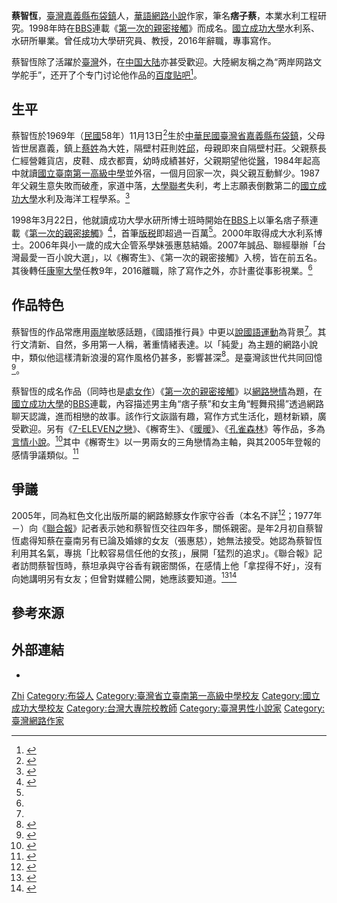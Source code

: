 {{Infobox Writer
|name=蔡智恆
|image=2008TIBE Day4 Hall1 ActivityCenter1 JHT Tsai.jpg
|imagesize=240px
|caption=蔡智恆。攝於2008年臺北國際書展。
|pseudonym=痞子蔡
|nationality={{ROC}}
|birth_date={{birth date and age|1969|11|13}}
|birth_place={{ROC|臺灣省}}[[嘉義縣|嘉義縣]][[布袋鎮|布袋鎮]]
|occupation=[[網路小說|網路小說]]作家、大學教授
|period=1997年－至今
|genre=[[網路文學|網路文學]]、青春偶像派
|education=[[國立成功大學|國立成功大學]]水利及海洋工程研究所博士
|subject=
|movement=
|notableworks=[[第一次的親密接觸|第一次的親密接觸]]
|spouse={{marriage|张惠慈|2006}}
|children=
|influences=
|influenced=
|signature=
|website=
}}
'''蔡智恆'''{{BD|1969年|11月13日}}，[[中華民國|臺灣]][[嘉義縣|嘉義縣]][[布袋鎮|布袋鎮]]人，[[華語|華語]][[網路小說|網路小說]]作家，筆名'''痞子蔡'''，本業水利工程研究。1998年時在[[BBS|BBS]]連載《[[第一次的親密接觸|第一次的親密接觸]]》而成名。[[國立成功大學|國立成功大學]]水利系、水研所畢業。曾任成功大學研究員、教授，2016年辭職，專事寫作。

蔡智恆除了活躍於[[臺灣|臺灣]]外，在[[中国大陆|中国大陆]]亦甚受歡迎。大陸網友稱之為“两岸网路文学舵手”，还开了个专门讨论他作品的[[百度贴吧|百度贴吧]]<ref>{{Cite news|url=|title=本名蔡智恆 走紅兩岸|author=仇佩芬|date=2005-02-20|work=《[[聯合報|聯合報]]》|accessdate=|language=zh-tw}}</ref>。

== 生平 ==
蔡智恆於1969年（[[民國紀年|民國]]58年）11月13日<ref>{{Cite web|url=http://manu.ncl.edu.tw/nclmanukmusr/00004/iframe.html|title=蔡智恆|accessdate=2018-07-11|work=當代名人手稿典藏系統|publisher=[[國家圖書館_(中華民國)|國家圖書館]]|language=zh-tw|archiveurl=https://web.archive.org/web/20180711040914/http://manu.ncl.edu.tw/nclmanukmusr/00004/iframe.html|archivedate=2018-07-11|dead-url=yes}}</ref>生於[[中華民國|中華民國]][[臺灣省|臺灣省]][[嘉義縣|嘉義縣]][[布袋鎮|布袋鎮]]，父母皆世居嘉義，鎮上[[蔡姓|蔡姓]]為大姓，隔壁村莊則姓[[邱姓|邱]]，母親即來自隔壁村莊。父親蔡長仁經營雜貨店，皮鞋、成衣都賣，幼時成績甚好，父親期望他從[[医学|醫]]，1984年起高中就讀[[國立臺南第一高級中學|國立臺南第一高級中學]]並外宿，一個月回家一次，與父親互動鮮少。1987年父親生意失敗而破產，家道中落，[[大學聯考|大學聯考]]失利，考上志願表倒數第二的[[國立成功大學|國立成功大學]]水利及海洋工程學系。<ref name=":0">{{Cite news|url=https://www.upmedia.mg/news_info.php?SerialNo=43533|title=再一次親密接觸　蔡智恆化身「痞子蔡」20年之後|author=陳怡杰|date=2018-07-07|work=[[上報|上報]]|language=zh-tw|accessdate=2018-07-11|deadurl=no|archiveurl=https://web.archive.org/web/20180711044759/https://www.upmedia.mg/news_info.php?SerialNo=43533|archivedate=2018-07-11}}</ref>

1998年3月22日，他就讀成功大學水研所博士班時開始在[[BBS|BBS]]上以筆名痞子蔡連載《[[第一次的親密接觸|第一次的親密接觸]]》<ref>{{Cite news|url=https://www.jfdaily.com/news/detail?id=95732|title=“痞子蔡”蔡智恒《第一次亲密接触》后的20年：剑未佩妥，出门已是江湖|accessdate=2018-07-11|author=施晨露|date=2018-07-09|publisher=上观新闻|language=zh-cn|archiveurl=https://web.archive.org/web/20180711062414/https://www.jfdaily.com/news/detail?id=95732|archivedate=2018-07-11|dead-url=no}}</ref>，首筆[[版税|版税]]即超過一百萬<ref name=":0" />。2000年取得成大水利系博士。2006年與小一歲的成大企管系學妹張惠慈結婚。2007年誠品、聯經舉辦「台灣最愛一百小說大選」，以《檞寄生》、《第一次的親密接觸》入榜，皆在前五名。其後轉任[[康寧大學|康寧大學]]任教9年，2016離職，除了寫作之外，亦計畫從事影視業。<ref name=":0" />

== 作品特色 ==
蔡智恆的作品常應用[[海峽兩岸關係|兩岸]]敏感話題，《國語推行員》中更以[[國語運動#戰後台灣的國語運動|說國語運動]]為背景<ref name=":0" />。其行文清新、自然，多用第一人稱，著重情緒表達。以「純愛」為主題的網路小說中，類似他這樣清新浪漫的寫作風格仍甚多，影響甚深<ref>{{Cite news|url=https://news.mingpao.com/pns/dailynews/web_tc/article/20180706/s00018/1530814947472|title=世紀．書展preview：簡單書寫：蔡智恆|author=姜庚宇|date=2018-07-06|work=明報新聞網|accessdate=2018-07-11|deadurl=no|language=zh-hk|archiveurl=https://archive.today/20180711054220/https://news.mingpao.com/pns/dailynews/web_tc/article/20180706/s00018/1530814947472|archivedate=2018-07-11}}</ref>。是臺灣該世代共同回憶<ref>{{Cite news|url=http://www.storm.mg/lifestyle/147328|title=還記得15年前《第一次的親密接觸》嗎？回味7本爆紅網路小說，是長大的滋味啊|author=潘渝霈|date=2016-07-29|work=[[風傳媒|風傳媒]]|accessdate=2018-07-11|deadurl=no|language=zh-TW|archiveurl=https://web.archive.org/web/20180121071324/http://www.storm.mg/lifestyle/147328|archivedate=2018-01-21}}</ref>。

蔡智恆的成名作品（同時也是[[處女作|處女作]]）《[[第一次的親密接觸|第一次的親密接觸]]》以[[網路戀情|網路戀情]]為題，在[[國立成功大學|國立成功大學]]的[[BBS|BBS]]連載，內容描述男主角“痞子蔡”和女主角“輕舞飛揚”透過網路聊天認識，進而相戀的故事。該作行文詼諧有趣，寫作方式生活化，題材新穎，廣受歡迎。另有《[[7-ELEVEN之戀|7-ELEVEN之戀]]》、《檞寄生》、《[[暖暖_(小說)|暖暖]]》、《[[孔雀森林|孔雀森林]]》等作品，多為[[言情小說|言情小說]]。<ref>{{Cite news|url=http://culture.dwnews.com/renwen/big5/news/2018-03-22/60047561.html|title=風靡兩岸三地“第一次親密接觸”連載20年|accessdate=2018-07-11|author=蔡苡柔|date=2018-03-22|publisher=多維新聞|language=zh-cn|archiveurl=https://web.archive.org/web/20180711062213/http://culture.dwnews.com/renwen/big5/news/2018-03-22/60047561.html|archivedate=2018-07-11|dead-url=no}}</ref>其中《檞寄生》以一男兩女的三角戀情為主軸，與其2005年登報的感情爭議類似。<ref>{{Cite news|url=|title=他寫三角戀情 「愛不能選擇」|author=曹銘宗|date=2005-02-20|work=《[[聯合報|聯合報]]》|accessdate=|language=zh-tw}}</ref>

== 爭議 ==
2005年，同為紅色文化出版所屬的網路鯨豚女作家守谷香（本名不詳<ref>{{Cite news|url=https://tw.appledaily.com/finance/daily/20050221/21594772|title=痞子蔡劈腿 網友罵噁心 女作家指控：利用名氣騙人感情|author=楊桂華|date=2005-02-21|work=《[[蘋果日報_(台灣)|蘋果日報]]》|author2=劉艾蕾|accessdate=2018-07-11|deadurl=no|language=zh-tw|archiveurl=https://web.archive.org/web/20180711065813/https://tw.appledaily.com/finance/daily/20050221/21594772|archivedate=2018-07-11}}</ref>；1977年－）向《[[聯合報|聯合報]]》記者表示她和蔡智恆交往四年多，關係親密。是年2月初自蔡智恆處得知蔡在臺南另有已論及婚嫁的女友（張惠慈），她無法接受。她認為蔡智恆利用其名氣，專挑「比較容易信任他的女孩」，展開「猛烈的追求」。《聯合報》記者訪問蔡智恆時，蔡坦承與守谷香有親密關係，在感情上他「拿捏得不好」，沒有向她講明另有女友；但曾對媒體公開，她應該要知道。<ref>{{Cite news|url=|title=網路愛情作家痞子蔡 劈腿曝光|author=曹銘宗|date=2005-02-20|work=《[[聯合報|聯合報]]》|accessdate=|language=zh-tw}}</ref><ref>{{Cite news|url=|title=守谷香：自爆親密關係 並不容易|author=曹銘宗|date=2005-02-20|work=《[[聯合報|聯合報]]》|accessdate=|language=zh-tw}}</ref>

== 參考來源 ==
<references />

== 外部連結 ==
* {{Official website|http://jht.pixnet.net/blog|name=jht-痞子蔡的BLOG}}

{{中国网络文学20年20部作品}}

{{Authority control}}
{{DEFAULTSORT:Tsai蔡}}
[[Category:蔡姓|Zhi]]
[[Category:布袋人|Category:布袋人]]
[[Category:臺灣省立臺南第一高級中學校友|Category:臺灣省立臺南第一高級中學校友]]
[[Category:國立成功大學校友|Category:國立成功大學校友]]
[[Category:台灣大專院校教師|Category:台灣大專院校教師]]
[[Category:臺灣男性小說家|Category:臺灣男性小說家]]
[[Category:臺灣網路作家|Category:臺灣網路作家]]